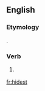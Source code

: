 ==English==

===Etymology===
{{suffix|hide|est|lang=en}}.

===Verb===
{{head|en}}

# {{context|archaic|lang=en}} {{second-person singular of|hide|lang=en}}

[[fr:hidest]]